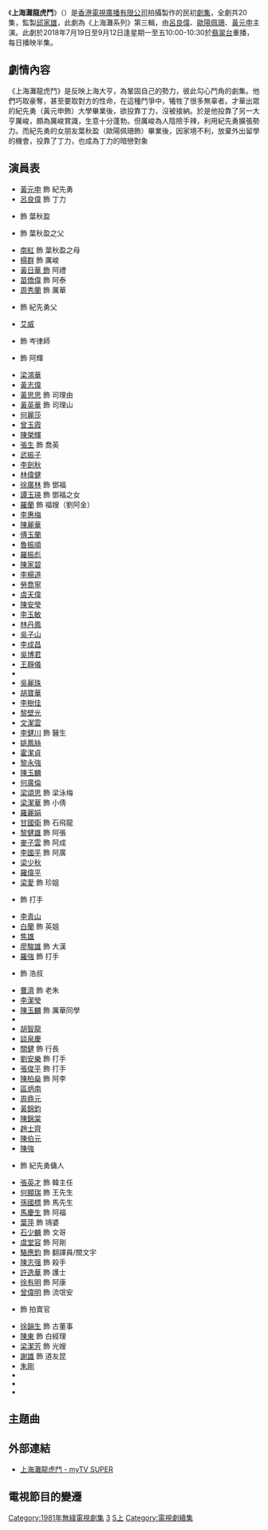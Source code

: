 {{Otheruses|other=與'''上海灘'''同名的其他主題|上海灘}}
{{無綫劇集 
| 中文劇名=上海灘龍虎鬥
| 英文劇名={{lang|en|''The Bund III''}}
| 別名=上海灘第三輯
| 圖像=
| 製作年份=1980年
| 海外推出日期=
| 翡翠台首播日期=1980年12月15日－1981年1月9日
| 翡翠台首播時間= 星期一至五 19:00/19:05－20:00（連廣告）
| 監製=[[邱家雄|邱家雄]]
| 編導=[[徐遇安|徐遇安]]
| 助理編導=[[王家衛|王家衛]]
| 製作統籌=
| 編審=[[梁建璋|梁建璋]]
| 編劇=
| 故事=
| 集數=20
| 劇種=民初
| 主演=[[呂良偉|呂良偉]]、[[黃元申|黃元申]]、{{box|[[歐陽佩珊|歐陽佩珊]]}}、<br>[[楊群_(演員)|楊群]]、[[黃日華|黃日華]]、[[苗僑偉|苗僑偉]]
| 主題曲=上海灘龍虎鬥
| 作曲=[[顧嘉煇|顧嘉煇]] (兼編曲)
| 填詞=[[黃霑|黃　霑]]
| 主唱=[[葉麗儀|葉麗儀]]
| 前集=[[上海滩_(1980年电视剧)|上海滩 (1980年电视剧)]] 及  [[上海灘續集|上海灘續集]] (1980)
| 相關=[[新上海滩_(无线电视剧)|新上海滩 (无线电视剧)]]<br>[[新上海灘_(2006年電視劇)|新上海灘 (2006年電視劇)]]<br>[[新上海灘_(電影)|新上海灘 (電影)]]
}}
《'''上海灘龍虎鬥'''》（{{lang-en|''The Bund III''}}）是[[香港|香港]][[電視廣播有限公司|電視廣播有限公司]]拍攝製作的民初[[劇集|劇集]]，全劇共20集，監製[[邱家雄|邱家雄]]，此劇為《上海灘系列》第三輯，由[[呂良偉|呂良偉]]、[[歐陽佩珊|歐陽佩珊]]、[[黃元申|黃元申]]主演。此劇於2018年7月19日至9月12日逢星期一至五10:00-10:30於[[翡翠台|翡翠台]]重播，每日播映半集。
==劇情內容==
《上海灘龍虎鬥》是反映上海大亨，為鞏固自己的勢力，彼此勾心鬥角的劇集。他們巧取豪奪，甚至要取對方的性命，在這種鬥爭中，犧牲了很多無辜者。才華出眾的紀先勇（黃元申飾）大學畢業後，欲投靠丁力，沒被接納。於是他投靠了另一大亨厲峻，頗為厲峻賞識，生意十分蓬勃。但厲峻為人陰險手辣，利用紀先勇擴張勢力。而紀先勇的女朋友葉秋盈（歐陽佩珊飾）畢業後，因家境不利，放棄外出留學的機會，投靠了丁力，也成為丁力的暗戀對象

==演員表==
*[[黃元申|黃元申]] 飾 紀先勇
*[[呂良偉|呂良偉]] 飾 丁力
*{{box|[[歐陽佩珊|歐陽佩珊]]}} 飾 葉秋盈
*{{box|[[白文彪|白文彪]]}} 飾 葉秋盈之父
*[[南紅|南紅]] 飾 葉秋盈之母
*[[楊群_(演員)|楊群]] 飾 厲峻
*[[黃日華|黃日華 飾]] 阿禮
*[[苗僑偉|苗僑偉]] 飾 阿泰
*[[周秀蘭|周秀蘭]] 飾 厲華
*{{box|[[駱恭|駱恭]]}} 飾 紀先勇父
*[[艾威|艾威]] 
*{{box|羅國維}} 飾 岑律師
*{{box|[[何禮男|何禮男]]}} 飾 阿輝
*[[梁鴻華|梁鴻華]]
*[[黃志偉（香港）|黃志偉]]
*[[黃思思|黃思思]] 飾 司理由
*[[黃英華|黃英華]] 飾 司理山
*[[何麗莎|何麗莎]]
*[[曾玉霞|曾玉霞]]
*[[陳榮輝|陳榮輝]]
*[[張生|張生]] 飾 喬英
*[[武振子|武振子]]
*[[李劍秋|李劍秋]]
*[[林偉健|林偉健]]
*[[徐廣林|徐廣林]] 飾 鄧福
*[[譚玉英|譚玉瑛]] 飾 鄧福之女
*[[羅蘭_(香港)|羅蘭]] 飾 福嫂（劉阿金）
*[[李惠梅|李惠梅]]
*[[陳麗華_(編劇)|陳麗華]]
*[[傅玉蘭|傅玉蘭]]
*[[魯振順|魯振順]]
*[[羅振彪|羅振彪]]
*[[陳家碧|陳家碧]]
*[[李楊道|李楊道]]
*[[勞喬寧|勞喬寧]]
*[[虞天偉|虞天偉]]
*[[陳安瑩|陳安瑩]]
*[[李玉敏|李玉敏]]
*[[林丹鳳|林丹鳳]]
*[[吳子山|吳子山]]
*[[李成昌|李成昌]]
*[[吳博君|吳博君]]
*[[王靜儀|王靜儀]]
*{{box|[[陳有后|陳有后]]}}
*[[吳麗珠|吳麗珠]]
*[[胡寶華|胡寶華]]
*[[李樹佳|李樹佳]]
*[[黎壁光|黎壁光]]
*[[文潔雲|文潔雲]]
*[[李健川|李健川]] 飾 醫生
*[[姚鳳絲|姚鳳絲]]
*[[霍潔貞|霍潔貞]]
*[[黎永強|黎永強]]
*[[陳玉麟|陳玉麟]]
*[[何廣倫|何廣倫]]
*[[梁頌思|梁頌思]] 飾 梁泳梅
*[[梁潔華_(演員)|梁潔華]] 飾 小倩
*[[羅麗娟|羅麗娟]]
*[[甘國衛|甘國衛]] 飾 石飛龍
*[[黎健雄|黎健雄]] 飾 阿張
*[[麥子雲|麥子雲]] 飾 阿成
*[[李國平|李國平]] 飾 阿廣
*[[梁少秋|梁少秋]]
*[[羅偉平|羅偉平]]
*[[梁愛|梁愛]] 飾 珍姐
*{{box|[[楊嘉諾|楊嘉諾]]}} 飾 打手
*[[李青山_(香港演員)|李青山]]
*[[cmn:白蘭_(影星)|白蘭]] 飾 英姐
*[[焦雄|焦雄]] 
*[[廖駿雄|廖駿雄]] 飾 大漢
*[[羅強|羅強]] 飾 打手
*{{box|[[何壁堅|何壁堅]]}} 飾 浩叔
*[[曹濟|曹濟]] 飾 老朱
*[[李潔瑩|李潔瑩]]
*[[陳玉麟|陳玉麟]] 飾 厲華同學
*{{box|金雷}}
*[[胡智龍|胡智龍]]
*[[談泉慶|談泉慶]]
*[[關健|關健]] 飾 行長
*[[劉安樂|劉安樂]] 飾 打手
*[[張俊平|張俊平]] 飾 打手
*[[陳柏燊|陳柏燊]] 飾 阿李
*[[區炳南|區炳南]]
*[[周鼎元|周鼎元]]
*[[黃錦鈞|黃錦鈞]]
*[[陳錦棠|陳錦棠]]
*[[趙士齊|趙士齊]]
*[[陳伯元|陳伯元]]
*[[陳強（香港）|陳強]]
*{{box|[[孫季卿|孫季卿]]}} 飾 紀先勇傭人
*[[張英才|張英才]] 飾 韓主任
*[[何顯瑞|何顯瑞]] 飾 王先生
*[[孫國標|孫國標]] 飾 馬先生
*[[馬慶生|馬慶生]] 飾 阿福
*[[葉萍|葉萍]] 飾 鴇婆
*[[石少麟|石少麟]] 飾 文哥
*[[虞堂容|虞堂容]] 飾 阿剛
*[[駱應鈞|駱應鈞]] 飾 翻譯員/關文宇
*[[陳志強_(香港)|陳志强]] 飾 殺手
*[[許逸華|許逸華]] 飾 護士
*[[徐有明|徐有明]] 飾 阿康
*[[曾偉明|曾偉明]] 飾 流氓安
*{{box|[[鄺佐輝|鄺佐輝]]}} 飾 拍賣官
*[[徐韻生|徐韻生]] 飾 古董事
*[[陳東（香港演員）|陳東]] 飾 白經理
*[[梁潔芳|梁潔芳]] 飾 光嫂
*[[謝雄（香港）|謝雄]] 飾 道友昆
*[[朱剛|朱剛]]
*{{box|[[鍾志強|鍾志強]]}}
*{{box|[[周吉|周吉]]}}
*{{box|[[譚一清|譚一清]]}}

==主題曲==
{{Tracklist 
| collapsed = 
| headline = 
| font_size = 
| total_length =

| extra_column = 演唱者

| title1 = 上海灘龍虎鬥
| note1 = 主題曲
| longnote1 = 
| music1 = [[顧嘉煇|顧嘉煇]]
| lyrics1 = [[黃霑|黃霑]]
| arranger1 = [[顧嘉煇|顧嘉煇]]
| producer1 = 
| extra1 =[[葉麗儀|葉麗儀]]
| length1 =

}}

== 外部連結 ==
*[https://programme.mytvsuper.com/tc/117479/上海灘龍虎鬥 上海灘龍虎鬥 - myTV SUPER]{{Wayback|url=https://programme.mytvsuper.com/tc/117479/%E4%B8%8A%E6%B5%B7%E7%81%98%E9%BE%8D%E8%99%8E%E9%AC%A5 |date=20190323042221 }}
==電視節目的變遷==
{{電視節目的變遷
|電視台={{HKG-1959}} [[香港|香港]][[無綫電視|無綫電視]][[翡翠台|翡翠台]]
|播放檔次=星期一至五 19:00/19:05－20:00 黃金時段第一線劇集
|節目名稱=上海灘龍虎鬥<br/>（1980.12.15 - 1981.01.09）
|上一節目=[[勢不兩立|勢不兩立]]<br/>（1980.11.17 - 1980.12.12）
|下一節目=[[流氓皇帝|流氓皇帝]]<br/>（第1-5集）<br/>（1981.01.12 - 1981.01.16）
}}
{{電視節目的變遷
|電視台={{HKG-1959}} [[香港|香港]][[無綫電視|無綫電視]][[翡翠台|翡翠台]]
|播放檔次=星期一至五 14:20-15:20 下午劇集時段
|節目名稱=上海灘龍虎鬥<br/>（1990.10.08 - 1990.11.05）
|上一節目=[[上海灘續集|上海灘續集]]<br/>（1990.08.27 - 1990.09.21）<hr>[[1990年亞洲運動會|亞運直播室]]<br/>（1990.09.24）<small>（14:20-16:20）</small><hr>[[1990年亞洲運動會|亞運直播室／90亞運會]]<br/>（1990.09.25 - 1990.10.04）<br/><small>（14:20-17:00）</small><hr>藍色時分<br/>（1990.10.05）<small>（14:20-15:50）
|下一節目=[[京華春夢|京華春夢]]<br/>（1990.11.06 - 1990.11.09）
}}
{{電視節目的變遷
|電視台={{flagicon|Hong Kong}} [[香港|香港]][[無綫電視|無綫電視]][[翡翠台|翡翠台]]
|播放檔次=星期一至五 10:00-10:30 早上劇集時段
|節目名稱=上海灘龍虎鬥<br/>（2018.07.19 - 2018.09.12）
|上一節目=[[上海灘續集|上海灘續集]]<br/>（2018.05.21 - 2018.07.18）
|下一節目=[[千王之王|千王之王]]<br/>（2018.09.13 - 2018.11.27）
}}

{{上海灘}}
[[Category:1981年無綫電視劇集|Category:1981年無綫電視劇集]]
[[Category:上海滩系列电视剧|3]]
[[Category:無綫電視民初背景劇集|S上]]
[[Category:電視劇續集|Category:電視劇續集]]